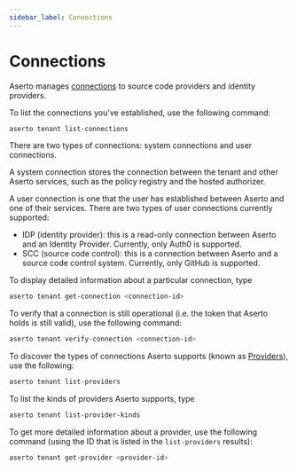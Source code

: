 ```yaml
---
sidebar_label: Connections
---
```


# Connections

Aserto manages [connections](/docs/overview/connections) to source code providers and identity providers.

To list the connections you've established, use the following command:

```bash
aserto tenant list-connections
```

There are two types of connections: system connections and user connections.

A system connection stores the connection between the tenant and other Aserto services, such as the policy registry and the hosted authorizer.

A user connection is one that the user has established between Aserto and one of their services. There are two types of user connections currently supported:

- IDP (identity provider): this is a read-only connection between Aserto and an Identity Provider. Currently, only Auth0 is supported.
- SCC (source code control): this is a connection between Aserto and a source code control system. Currently, only GitHub is supported.

To display detailed information about a particular connection, type

```bash
aserto tenant get-connection <connection-id>
```

To verify that a connection is still operational (i.e. the token that Aserto holds is still valid), use the following command:

```bash
aserto tenant verify-connection <connection-id>
```

To discover the types of connections Aserto supports (known as [Providers](/docs/overview/connections#providers)),
use the following:

```bash
aserto tenant list-providers
```

To list the kinds of providers Aserto supports, type

```bash
aserto tenant list-provider-kinds
```

To get more detailed information about a provider, use the following command (using the ID that
is listed in the `list-providers` results):

```bash
aserto tenant get-provider <provider-id>
```
